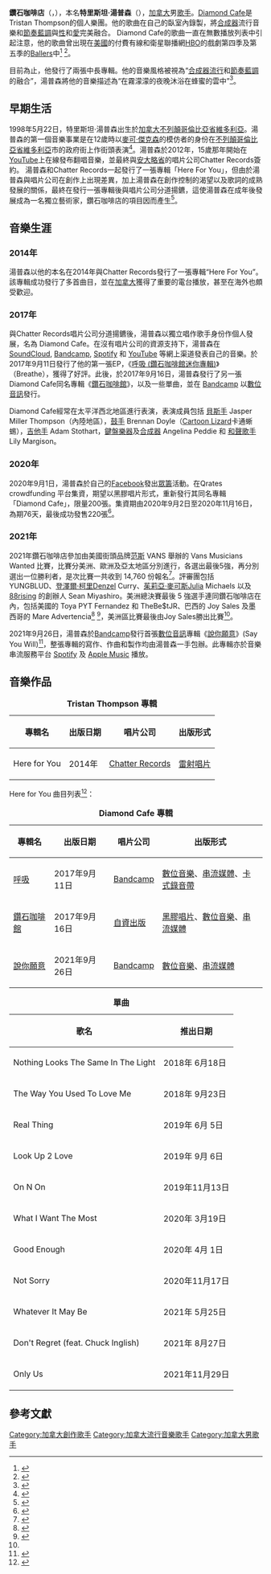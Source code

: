 {{Copy edit|time=2021-03-27T12:16:39+00:00}}
{{藝人
| 姓名     = 鑽石咖啡店
| 類型     = 男歌手
| 圖片     = 
| 圖片尺寸 = 250px
| 圖片簡介 = 
| 原名     = 特里斯坦·湯普森
| 英文名   = Tristan Thompson
| 綽號     =
| 其他藝名 =
| 國籍     = {{加拿大}}
| 出生日期 = {{birth date and age|1998|5|22}}
| 出生地點 = {{加拿大}}[[不列顛哥倫比亞省|不列顛哥倫比亞省]][[維多利亞_(不列顛哥倫比亞)|維多利亞市]]
| 職業     = [[創作歌手|創作歌手]]
| 語言     = [[英語|英語]]
| 音樂類型 = [[靈魂樂|靈魂樂]]<br />[[合成器流行|合成器流行]]<br />[[節奏藍調|節奏藍調]]<br />[[放克|放克]]
| 演奏樂器 = [[聲樂|聲樂]]、[[電子琴|電子琴]]、電子[[合成器|合成器]]、[[吉他|吉他]] 、[[電貝斯|電貝斯]]、[[鼓|鼓]]
| 出身地   = [[加拿大|加拿大]]
| 出道作   =
| 出道日期 = 2014年
| 代表作   = The Way You Used To Love Me
| 活躍年代 = 2014年 - 現在
| 唱片公司 = [[獨立唱片公司|獨立唱片公司]]
| 經紀公司 =
| 網站     = [https://diamond.cafe/?fbclid=IwAR1Qt2uQZWaFPC5o2ZoPgHSP_MRwhhuTCXXAbomu7I2ZGnIBU7BwCNfXWMk 官方網頁]
| 相關團體 = [[Outback|Outback]]<br />[[Cartoon_Lizard|Cartoon Lizard]]<br />[[Omar_Apollo|Omar Apollo]] <br />[[Chuck_Inglish|Chuck Inglish]]<br />[[Knox_White|Knox White]]
| 獎項     =
| IMDb    =
}}
'''鑽石咖啡店'''（{{lang-en|Diamond Cafe}}，{{bd|1998年|5月22日|||catIdx=Diamond Cafe}}），本名'''特里斯坦·湯普森'''（{{lang|en|Tristan Thompson}}），[[加拿大|加拿大]]男[[歌手|歌手]]。[[Diamond_cafe|Diamond Cafe]]是Tristan Thompson的個人樂團。他的歌曲在自己的臥室內錄製，將[[合成器|合成器]]流行音樂和[[節奏藍調|節奏藍調]]與[[性|性]]和[[愛|愛]]完美融合。 Diamond Cafe的歌曲一直在無數播放列表中引起注意，他的歌曲曾出現在[[美國|美國]]的付費有線和衛星聯播網[[HBO|HBO]]的戲劇第四季及第五季的[[Ballers|Ballers]]中<ref>{{cite web|url=https://www.thezone.fm/2019/08/01/botm-diamond-cafe/|title=Band of the Month (August 2019) :: Diamond Café}}</ref> <ref>{{cite web|url=https://www.last.fm/music/Diamond+Cafe/+wiki|title=Diamond Cafe Biography}}</ref>。

目前為止，他發行了兩張中長專輯。他的音樂風格被視為“[[合成器流行|合成器流行]]和[[節奏藍調|節奏藍調]]的融合”，湯普森將他的音樂描述為“在霧濛濛的夜晚沐浴在蜂蜜的雲中”<ref>{{cite web|url=http://lvl3official.com/diamond-cafe|title=TUNES: Diamond Cafe}}</ref>。

== 早期生活 ==
1998年5月22日，特里斯坦·湯普森出生於[[加拿大|加拿大]][[不列顛哥倫比亞省|不列顛哥倫比亞省]][[維多利亞|維多利亞]]。湯普森的第一個音樂事業是在12歲時以[[麥可·傑克森|麥可·傑克森]]的模仿者的身份在[[不列顛哥倫比亞省|不列顛哥倫比亞省]][[維多利亞|維多利亞]]市的政府街上作街頭表演<ref>{{cite web|url=http://rocktographers.ca/rocktogs-picks/interviews/botm-diamond-cafe|title=THE ZONE’S BAND OF THE MONTH · DIAMOND CAFÉ}}</ref>。湯普森於2012年，15歲那年開始在[[YouTube|YouTube]]上在線發布翻唱音樂，並最終與[[安大略省|安大略省]]的唱片公司Chatter Records簽約。 湯普森和Chatter Records一起發行了一張專輯「Here For You」，但由於湯普森與唱片公司在創作上出現差異，加上湯普森在創作控制的渴望以及歌詞的成熟發展的關係，最終在發行一張專輯後與唱片公司分道揚鑣，這使湯普森在成年後發展成為一名獨立藝術家，鑽石咖啡店的項目因而產生<ref>{{cite web|url=https://medium.com/membran-labs/offkey-music-podcast-season-2-episode-6-tristan-thompson-diamond-cafe-2ea0d71519f4|title=OffKey Season 2 Episode 6: Tristan Thompson (Diamond Cafe)}}</ref>。

== 音樂生涯 ==

=== 2014年 ===
湯普森以他的本名在2014年與Chatter Records發行了一張專輯“Here For You”。該專輯成功發行了多首曲目，並在[[加拿大|加拿大]]獲得了重要的電台播放，甚至在海外也頗受歡迎。

=== 2017年 === 
與Chatter Records唱片公司分道揚鑣後，湯普森以獨立唱作歌手身份作個人發展，名為 Diamond Cafe。在沒有唱片公司的資源支持下，湯普森在[[SoundCloud|SoundCloud]], [[Bandcamp|Bandcamp]], [[Spotify|Spotify]] 和 [[YouTube|YouTube]] 等網上渠道發表自己的音樂。於2017年9月11日發行了他的第一張EP，《[[呼吸_(鑽石咖啡館迷你專輯)|呼吸 (鑽石咖啡館迷你專輯)]]》（Breathe），獲得了好評。此後，於2017年9月16日，湯普森發行了另一張Diamond Cafe同名專輯《[[鑽石咖啡館|鑽石咖啡館]]》，以及一些單曲，並在 [[Bandcamp|Bandcamp]] 以[[數位音訊|數位音訊]]發行。 

Diamond Cafe經常在太平洋西北地區進行表演，表演成員包括 [[貝斯手|貝斯手]] Jasper Miller Thompson（內陸地區），[[鼓手|鼓手]] Brennan Doyle（[[Cartoon_Lizard|Cartoon Lizard]]卡通蜥蜴），[[吉他手|吉他手]] Adam Stothart，[[鍵盤樂器|鍵盤樂器]]及[[合成器|合成器]] Angelina Peddie 和 [[和聲歌手|和聲歌手]] Lily Margison。

=== 2020年 === 
2020年9月1日，湯普森於自己的[[Facebook|Facebook]]發出[[群眾募資|眾籌]]活動。在Qrates crowdfunding 平台集資，期望以黑膠唱片形式，重新發行其同名專輯「Diamond Cafe」，限量200張。集資期由2020年9月2日至2020年11月16日，為期76天，最後成功發售220張<ref name="Breathe Crowdfunding">{{cite web|url= https://qrates.com/projects/19896?fbclid=IwAR0g-ajYVMJpJIrtADMvxHOBbTFUoezEu_DN8ztjQkmzCV2XYeMZvdyrnik |title= qrates.com Site Info | |accessdate= September 1, 2020}}</ref>。

=== 2021年 === 
2021年鑽石咖啡店參加由美國街頭品牌[[范斯|范斯]] VANS 舉辦的 Vans Musicians Wanted 比賽，比賽分美洲、歐洲及亞太地區分別進行，各選出最後5強，再分別選出一位勝利者，是次比賽一共收到 14,760 份報名<ref name="#1">{{cite web|url=https://www.vans.eu/musicianswanted|title=Vans Musicians Wanted}}</ref>。評審團包括 YUNGBLUD、[[登澤爾·柯里|登澤爾·柯里]]Denzel Curry、[[茱莉亞·麥可斯|茱莉亞·麥可斯]]Julia Michaels 以及 [[88rising|88rising]] 的創辦人 Sean Miyashiro。美洲總決賽最後 5 強選手連同鑽石咖啡店在內，包括美國的 Toya PYT Fernandez 和 TheBe$tJR、巴西的 Joy Sales 及墨西哥的 Mare Advertencia<ref>{{cite web|url=https://www.nme.com/en_asia/news/music/meet-the-finalists-of-vans-musicians-wanted-2021-competition-3041003|title=Meet the finalists of Vans Musicians Wanted 2021 competition}}</ref> <ref>{{cite web|url=https://www.youtube.com/watch?v=JTOuDdOJ98U&t=61s|title=Vans Musicians Wanted 2021: Americas Concert Finale}}</ref>，美洲區比賽最後由Joy Sales勝出比賽<ref name="#1"/>。


2021年9月26日，湯普森於[[Bandcamp|Bandcamp]]發行首張[[數位音訊|數位音訊]]專輯《[[說你願意|說你願意]]》(Say You Will)<ref>{{cite web|url=https://diamondcafe.bandcamp.com/album/say-you-will|title=Say You Will by Diamond Cafe}}</ref>，整張專輯的寫作、作曲和製作均由湯普森一手包辦。此專輯亦於音樂串流服務平台 [[Spotify|Spotify]] 及 [[Apple_Music|Apple Music]] 播放。

== 音樂作品 ==

{| class="wikitable"
|+ '''Tristan Thompson 專輯'''
|-
! '''專輯名''' !! '''出版日期''' !! '''唱片公司''' !! '''出版形式'''
|-
| Here for You || 2014年 || [[Chatter_Records|Chatter Records]] || [[雷射唱片|雷射唱片]]
|}

Here for You 曲目列表<ref>{{cite web|url=https://www.allmusic.com/album/here-for-you-mw0002805099|title=Tristan Thompson - Here For You}}</ref>：

{{Track listing
| total_length   = 34:42

| title1         = Mistaken 
| writer1        = Tylor Johnson
| length1        = 4:00

| title2         = Tidal Wave 
| writer2        = Tylor Johnson, Marc Zenti
| length2        = 3:28

| title3         = Reason to Believe 
| writer3        = Tylor Johnson
| length3        = 3:31

| title4         = Lifetime Guarantee 
| writer4        = Tylor Johnson
| length4        = 3:05

| title5         = Here For You
| writer5        = Tylor Johnson, Shawn Kirkpatrick
| length5        = 3:51

| title6         = Siren
| writer6        = Tylor Johnson
| length6        = 3:11

| title7         = Leaving You Behind
| writer7        = Tylor Johnson
| length7        = 3:10

| title8         = Feels Like Forever
| writer8        = Tylor Johnson
| length8        = 3:31

| title9         = Cold Hard Truth
| writer9        = Tylor Johnson
| length9        = 3:15

| title10         = Burn Again
| writer10        = Tylor Johnson
| length10        = 3:40
}}

{| class="wikitable"
|+ '''Diamond Cafe 專輯'''
|-
! '''專輯名''' !! '''出版日期''' !! '''唱片公司''' !! '''出版形式'''
|-
| [[呼吸_(鑽石咖啡館迷你專輯)|呼吸]]  {{small|Breathe}} || 2017年9月11日 || [[Bandcamp|Bandcamp]] || [[數位音樂下載|數位音樂]]、[[串流媒體|串流媒體]]、[[卡式錄音帶|卡式錄音帶]]
|-
| [[鑽石咖啡館|鑽石咖啡館]] {{small|Diamond Cafe}} || 2017年9月16日|| [[自費出版|自資出版]]|| [[黑膠唱片|黑膠唱片]]、[[數位音樂下載|數位音樂]]、[[串流媒體|串流媒體]]
|-
| [[說你願意|說你願意]] {{small|Say You Will}} || 2021年9月26日|| [[Bandcamp|Bandcamp]]|| [[數位音樂下載|數位音樂]]、[[串流媒體|串流媒體]]
|}

{| class="wikitable"
|+ '''單曲'''
|-
! '''歌名''' !! '''推出日期''' 
|-
| Nothing Looks The Same In The Light || 2018年 6月18日
|-
| The Way You Used To Love Me || 2018年 9月23日
|-
| Real Thing || 2019年 6月 5日
|-
| Look Up 2 Love || 2019年 9月 6日
|-
| On N On || 2019年11月13日
|-
| What I Want The Most || 2020年 3月19日
|-
| Good Enough || 2020年 4月 1日
|-
| Not Sorry || 2020年11月17日
|-
| Whatever It May Be || 2021年 5月25日
|-
| Don't Regret (feat. Chuck Inglish) || 2021年 8月27日
|-
| Only Us || 2021年11月29日
|}

== 參考文獻 ==
{{refs}}

{{DEFAULTSORT:diamond}}
[[Category:加拿大創作歌手|Category:加拿大創作歌手]]
[[Category:加拿大流行音樂歌手|Category:加拿大流行音樂歌手]]
[[Category:加拿大男歌手|Category:加拿大男歌手]]